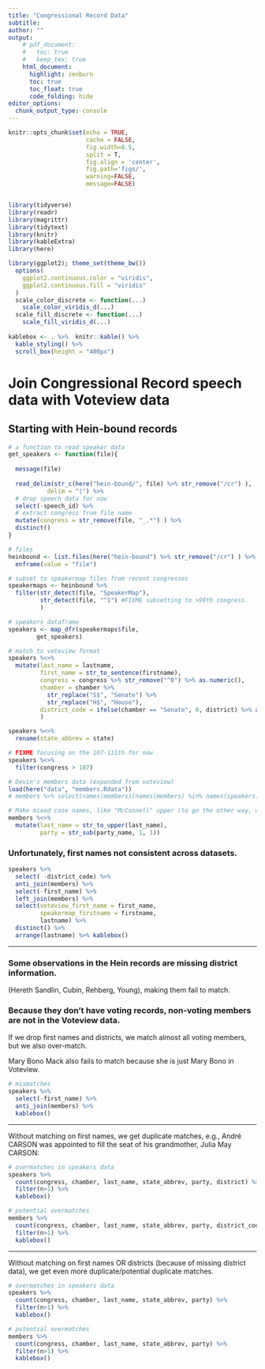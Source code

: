 ```yaml
---
title: "Congressional Record Data"
subtitle: 
author: ""
output:
    # pdf_document:
    #   toc: true
    #   keep_tex: true
    html_document:
      highlight: zenburn
      toc: true
      toc_float: true
      code_folding: hide
editor_options: 
  chunk_output_type: console
---
```



```r
knitr::opts_chunk$set(echo = TRUE, 
                      cache = FALSE, 
                      fig.width=8.5, 
                      split = T,
                      fig.align = 'center', 
                      fig.path='figs/',
                      warning=FALSE, 
                      message=FALSE)


library(tidyverse)
library(readr)
library(magrittr)
library(tidytext)
library(knitr)
library(kableExtra)
library(here)

library(ggplot2); theme_set(theme_bw())
  options(
    ggplot2.continuous.color = "viridis",
    ggplot2.continuous.fill = "viridis"
  )
  scale_color_discrete <- function(...)
    scale_color_viridis_d(...)
  scale_fill_discrete <- function(...)
    scale_fill_viridis_d(...)
  
kablebox <- . %>%  knitr::kable() %>% 
  kable_styling() %>% 
  scroll_box(height = "400px")
```

# Join Congressional Record speech data with Voteview data

## Starting with Hein-bound records

```r
# a function to read speaker data 
get_speakers <- function(file){
  
  message(file)
  
  read_delim(str_c(here("hein-bound/", file) %>% str_remove("/cr") ),
           delim = "|") %>% 
  # drop speech data for now
  select(-speech_id) %>% 
  # extract congress from file name
  mutate(congress = str_remove(file, "_.*") ) %>% 
  distinct()
}

# files 
heinbound <- list.files(here("hein-bound") %>% str_remove("/cr") ) %>% 
  enframe(value = "file")

# subset to speakermap files from recent congresses
speakermaps <- heinbound %>% 
  filter(str_detect(file, "SpeakerMap"),
         str_detect(file, "^1") #FIXME subsetting to >99th congress
         )

# speakers dataframe
speakers <- map_dfr(speakermaps$file,
        get_speakers)

# match to voteview format 
speakers %<>% 
  mutate(last_name = lastname,
         first_name = str_to_sentence(firstname),
         congress = congress %>% str_remove("^0") %>% as.numeric(),
         chamber = chamber %>% 
           str_replace("S$", "Senate") %>% 
           str_replace("H$", "House"),
         district_code = ifelse(chamber == "Senate", 0, district) %>% as.numeric()
         ) 

speakers %<>% 
  rename(state_abbrev = state)

# FIXME focusing on the 107-111th for now 
speakers %<>% 
  filter(congress > 107) 

# Devin's members data (expanded from voteview)
load(here("data", "members.Rdata"))
# members %>% select(names(members)[names(members) %in% names(speakers)])

# Make mixed case names, like "McConnell" upper (to go the other way, we would need to fix them one by one)
members %<>% 
  mutate(last_name = str_to_upper(last_name),
         party = str_sub(party_name, 1, 1))
```

### Unfortunately, first names not consistent across datasets. 

```r
speakers %>% 
  select( -district_code) %>%
  anti_join(members) %>% 
  select(-first_name) %>% 
  left_join(members) %>% 
  select(voteview_first_name = first_name,
         speakermap_firstname = firstname, 
         lastname) %>% 
  distinct() %>% 
  arrange(lastname) %>% kablebox()
```

---


### Some observations in the Hein records are missing district information.

(Hereth Sandlin, Cubin, Rehberg, Young), making them fail to match.

### Because they don't have voting records, non-voting members are not in the Voteview data. 

If we drop first names and districts, we match almost all voting members, but we also over-match.

Mary Bono Mack also fails to match because she is just Mary Bono in Voteview. 

```r
# mismatches 
speakers %>% 
  select(-first_name) %>%
  anti_join(members) %>% 
  kablebox()
```

---

Without matching on first names, we get duplicate matches, e.g., André CARSON was appointed to fill the seat of his grandmother, Julia May CARSON:

```r
# overmatches in speakers data
speakers %>% 
  count(congress, chamber, last_name, state_abbrev, party, district) %>%
  filter(n>1) %>% 
  kablebox()

# potential overmatches
members %>% 
  count(congress, chamber, last_name, state_abbrev, party, district_code) %>%
  filter(n>1) %>% 
  kablebox()
```

---

Without matching on first names OR districts (because of missing district data), we get even more duplicate/potential duplicate matches.

```r
# overmatches in speakers data
speakers %>% 
  count(congress, chamber, last_name, state_abbrev, party) %>%
  filter(n>1) %>% 
  kablebox()

# potential overmatches
members %>% 
  count(congress, chamber, last_name, state_abbrev, party) %>%
  filter(n>1) %>% 
  kablebox()
```

